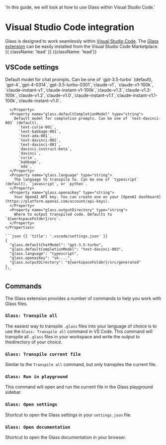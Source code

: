   'In this guide, we will look at how to use Glass within Visual Studio Code.'

# Visual Studio Code integration

Glass is designed to work seamlessly within [Visual Studio Code](https://code.visualstudio.com). The [Glass extension](https://marketplace.visualstudio.com/items?itemName=foundation.vscode-glass) can be easily installed from the Visual Studio Code Marketplace. {{ className: 'lead' }} {{className: 'lead'}}

## VSCode settings

<Row>
  <Col>
    <Properties>
      <Property name="glass.defaultChatModel" type="string">
        Default model for chat prompts. Can be one of `gpt-3.5-turbo` (default), `gpt-4`,`gpt-4-0314`,`gpt-3.5-turbo-0301`,`claude-v1`, `claude-v1-100k`, `claude-instant-v1`,`claude-instant-v1-100k`,`claude-v1.3`,`claude-v1.3-100k`,`claude-v1.2`,`claude-v1.0`,`claude-instant-v1.1`,`claude-instant-v1.1-100k`,`claude-instant-v1.0`.



      </Property>
      <Property name="glass.defaultCompletionModel" type="string">
        Default model for completion prompts. Can be one of `text-davinci-003` (default),
          `text-curie-001`,
          `text-babbage-001`,
          `text-ada-001`,
          `text-davinci-002`,
          `text-davinci-001`,
          `davinci-instruct-beta`,
          `davinci`,
          `curie`,
          `babbage`,
          `ada`,
      </Property>
      <Property name="glass.language" type="string">
        The language to transpile to. Can be one of `typescript` (default), `javascript`, or `python`.
      </Property>
      <Property name="glass.openaiKey" type="string">
        Your OpenAI API key. You can create one on your [OpenAI dashboard](https://platform.openai.com/account/api-keys).
      </Property>
      <Property name="glass.outputDirectory" type="string">
        Where to output transpiled code. Defaults to `${workspaceFolder}/src`.
      </Property>
    </Properties>
  </Col>
  <Col sticky>

    ```json {{ 'title': '.vscode/settings.json' }}
    {
      "glass.defaultChatModel": "gpt-3.5-turbo",
      "glass.defaultCompletionModel": "text-davinci-003",
      "glass.language": "typescript",
      "glass.openaiKey": "sk-...",
      "glass.outputDirectory": "${workspaceFolder}/src/generated"
    },
    ```

  </Col>
</Row>

## Commands

The Glass extension provides a number of commands to help you work with Glass files.

### `Glass: Transpile all`

The easiest way to transpile `.glass` files into your language of choice is to use the `Glass: Transpile all` command in VS Code. This command will transpile all `.glass` files in your workspace and write the output to thedirectory of your choice.

### `Glass: Transpile current file`

Similar to the `Transpile all` command, but only transpiles the current file.

### `Glass: Run in playground`

This command will open and run the current file in the Glass playground sidebar.

### `Glass: Open settings`

Shortcut to open the Glass settings in your `settings.json` file.

### `Glass: Open documentation`

Shortcut to open the Glass documentation in your browser.
